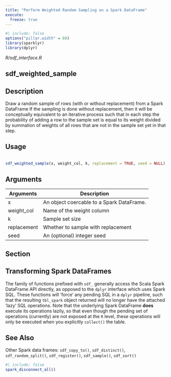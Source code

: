 ```yaml
---
title: "Perform Weighted Random Sampling on a Spark DataFrame"
execute:
  freeze: true
---
```


```r
#| include: false
options("pillar.width" = 60)
library(sparklyr) 
library(dplyr)
```

*R/sdf_interface.R*

## sdf_weighted_sample

## Description
 Draw a random sample of rows (with or without replacement) from a Spark DataFrame If the sampling is done without replacement, then it will be conceptually equivalent to an iterative process such that in each step the probability of adding a row to the sample set is equal to its weight divided by summation of weights of all rows that are not in the sample set yet in that step. 


## Usage
```r
 
sdf_weighted_sample(x, weight_col, k, replacement = TRUE, seed = NULL) 
```

## Arguments
|Arguments|Description|
|---|---|
| x | An object coercable to a Spark DataFrame. |
| weight_col | Name of the weight column |
| k | Sample set size |
| replacement | Whether to sample with replacement |
| seed | An (optional) integer seed |


## Section

## Transforming Spark DataFrames

   The family of functions prefixed with `sdf_` generally access the Scala Spark DataFrame API directly, as opposed to the `dplyr` interface which uses Spark SQL. These functions will 'force' any pending SQL in a `dplyr` pipeline, such that the resulting `tbl_spark` object returned will no longer have the attached 'lazy' SQL operations. Note that the underlying Spark DataFrame **does** execute its operations lazily, so that even though the pending set of operations (currently) are not exposed at the `R` level, these operations will only be executed when you explicitly `collect()` the table. 




## See Also
 Other Spark data frames:  `sdf_copy_to()`, `sdf_distinct()`, `sdf_random_split()`, `sdf_register()`, `sdf_sample()`, `sdf_sort()` 


```r
#| include: false
spark_disconnect_all()
```
